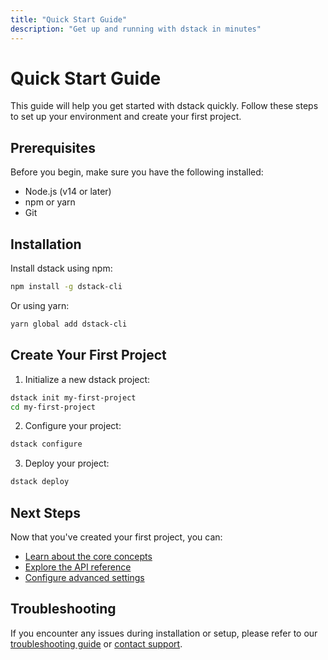 ```yaml
---
title: "Quick Start Guide"
description: "Get up and running with dstack in minutes"
---
```


# Quick Start Guide

This guide will help you get started with dstack quickly. Follow these steps to set up your environment and create your first project.

## Prerequisites

Before you begin, make sure you have the following installed:

- Node.js (v14 or later)
- npm or yarn
- Git

## Installation

Install dstack using npm:

```bash
npm install -g dstack-cli
```

Or using yarn:

```bash
yarn global add dstack-cli
```

## Create Your First Project

1. Initialize a new dstack project:

```bash
dstack init my-first-project
cd my-first-project
```

2. Configure your project:

```bash
dstack configure
```

3. Deploy your project:

```bash
dstack deploy
```

## Next Steps

Now that you've created your first project, you can:

- [Learn about the core concepts](/concepts/overview)
- [Explore the API reference](/api-reference/overview)
- [Configure advanced settings](/)

## Troubleshooting

If you encounter any issues during installation or setup, please refer to our [troubleshooting guide](/) or [contact support](/).

